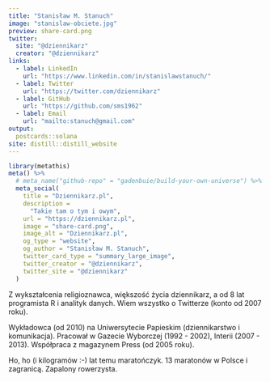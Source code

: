 ```yaml
---
title: "Stanisław M. Stanuch"
image: "stanislaw-obciete.jpg"
preview: share-card.png
twitter:
  site: "@dziennikarz"
  creator: "@dziennikarz"
links:
  - label: LinkedIn
    url: "https://www.linkedin.com/in/stanislawstanuch/"
  - label: Twitter
    url: "https://twitter.com/dziennikarz"
  - label: GitHub
    url: "https://github.com/sms1962"
  - label: Email
    url: "mailto:stanuch@gmail.com"
output:
  postcards::solana
site: distill::distill_website
---
```

```r
library(metathis)
meta() %>%
  # meta_name("github-repo" = "gadenbuie/build-your-own-universe") %>%
  meta_social(
    title = "Dziennikarz.pl",
    description = 
      "Takie tam o tym i owym",
    url = "https://dziennikarz.pl",
    image = "share-card.png",
    image_alt = "Dziennikarz.pl",
    og_type = "website",
    og_author = "Stanisław M. Stanuch",
    twitter_card_type = "summary_large_image",
    twitter_creator = "@dziennikarz",
    twitter_site = "@dziennikarz"
  )
```

Z wykształcenia religioznawca, większość życia dziennikarz, a od 8 lat programista R i analityk danych. Wiem wszystko o Twitterze (konto od 2007 roku).

Wykładowca (od 2010) na Uniwersytecie Papieskim (dziennikarstwo i komunikacja). Pracował w Gazecie Wyborczej (1992 - 2002), Interii (2007 - 2013). Współpraca z magazynem Press (od 2005 roku).

Ho, ho (i kilogramów :-) lat temu maratończyk. 13 maratonów w Polsce i zagranicą. Zapalony rowerzysta.
